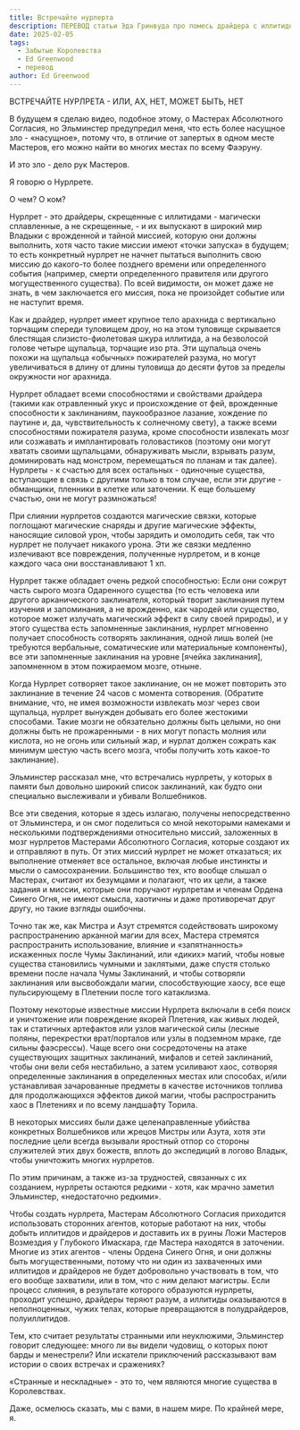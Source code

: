 ```yaml
---
title: Встречайте нурлерта
description: ПЕРЕВОД статьи Эда Гринвуда про помесь драйдера с иллитидом
date: 2025-02-05
tags:
  - Забытые Королевства
  - Ed Greenwood
  - перевод
author: Ed Greenwood
---
```


ВСТРЕЧАЙТЕ НУРЛРЕТА - ИЛИ, АХ, НЕТ, МОЖЕТ БЫТЬ, НЕТ

В будущем я сделаю видео, подобное этому, о Мастерах Абсолютного Согласия, но Эльминстер предупредил меня, что есть более насущное зло - «насущное», потому что, в отличие от запертых в одном месте Мастеров, его можно найти во многих местах по всему Фаэруну.

И это зло - дело рук Мастеров.

Я говорю о Нурлрете.

О чем? О ком?

Нурлрет - это драйдеры, скрещенные с иллитидами - магически сплавленные, а не скрещенные, - и их выпускают в широкий мир Владыки с врожденной и тайной миссией, которую они должны выполнить, хотя часто такие миссии имеют «точки запуска» в будущем; то есть конкретный нурлрет не начнет пытаться выполнить свою миссию до какого-то более позднего времени или определенного события (например, смерти определенного правителя или другого могущественного существа). По всей видимости, он может даже не знать, в чем заключается его миссия, пока не произойдет событие или не наступит время.

Как и драйдер, нурлрет имеет крупное тело арахнида с вертикально торчащим спереди туловищем дроу, но на этом туловище скрывается блестящая слизисто-фиолетовая шкура иллитида, а на безволосой голове четыре щупальца, торчащие изо рта. Эти щупальца очень похожи на щупальца «обычных» пожирателей разума, но могут увеличиваться в длину от длины туловища до десяти футов за пределы окружности ног арахнида.

Нурлрет обладает всеми способностями и свойствами драйдера (такими как отравленный укус и происхождение от фей, врожденные способности к заклинаниям, паукообразное лазание, хождение по паутине и, да, чувствительность к солнечному свету), а также всеми способностями пожирателя разума, кроме способности извлекать мозг или созжавать и имплантировать головастиков (поэтому они могут хватать своими щупальцами, обнаруживать мысли, взрывать разум, доминировать над монстром, перемещаться по планам и так далее). Нурлреты - к счастью для всех остальных - одиночные существа, вступающие в связь с другими только в том случае, если эти другие - обманщики, пленники в клетке или заточении. К еще большему счастью, они не могут размножаться!

При слиянии нурлретов создаются магические связки, которые поглощают магические снаряды и другие магические эффекты, наносящие силовой урон, чтобы зарядить и омолодить себя, так что нурлрет не получает никакого урона. Эти же связки медленно излечивают все повреждения, полученные нурлретом, и в конце каждого часа они восстанавливают 1 хп.

Нурлрет также обладает очень редкой способностью: Если они сожрут часть сырого мозга Одаренного существа (то есть человека или другого арканического заклинателя, который творит заклинания путем изучения и запоминания, а не врожденно, как чародей или существо, которое может излучать магический эффект в силу своей природы), и у этого существа есть запомненные заклинания, нурлрет мгновенно получает способность сотворять заклинания, одной лишь волей (не требуются вербальные, соматические или материальные компоненты), все эти запомненные заклинания на уровне [ячейка заклинания], запомненном в этом пожираемом мозге, отныне.

Когда Нурлрет сотворяет такое заклинание, он не может повторить это заклинание в течение 24 часов с момента сотворения. (Обратите внимание, что, не имея возможности извлекать мозг через свои щупальца, нурлрет вынужден добывать его более жестокими способами. Такие мозги не обязательно должны быть целыми, но они должны быть не прожаренными - в них могут попасть молния или кислота, но не огонь или сильный жар, и нурлат должен сожрать как минимум шестую часть всего мозга, чтобы получить хоть какое-то заклинание).

Эльминстер рассказал мне, что встречались нурлреты, у которых в памяти был довольно широкий список заклинаний, как будто они специально выслеживали и убивали Волшебников.

Все эти сведения, которые я здесь излагаю, получены непосредственно от Эльминстера, и он смог поделиться со мной некоторыми намеками и несколькими подтверждениями относительно миссий, заложенных в мозг нурлретов Мастерами Абсолютного Согласия, которые создают их и отправляют в путь. От этих миссий нурлрет не может отказаться; их выполнение отменяет все остальное, включая любые инстинкты и мысли о самосохранении. Большинство тех, кто вообще слышал о Мастерах, считают их безумцами и полагают, что их цели, а также задания и миссии, которые они поручают нурлретам и членам Ордена Синего Огня, не имеют смысла, хаотичны и даже противоречат друг другу, но такие взгляды ошибочны.

Точно так же, как Мистра и Азут стремятся содействовать широкому распространению арканной магии для всех, Мастера стремятся распространить использование, влияние и «запятнанность» искаженных после Чумы Заклинаний, или «диких» магий, чтобы новые существа становились чумными и заклятыми, даже спустя столько времени после начала Чумы Заклинаний, и чтобы сотворяли заклинания или высвобождали магии, способствующие хаосу, все еще пульсирующему в Плетении после того катаклизма.

Поэтому некоторые известные миссии Нурлрета включали в себя поиск и уничтожение или повреждение якорей Плетения, как живых людей, так и статичных артефактов или узлов магической силы (лесные поляны, перекрестки врат/порталов или узлы в подземном мраке, где сильны фаэсрессы). Чаще всего они сосредоточены на атаке существующих защитных заклинаний, мифалов и сетей заклинаний, чтобы они вели себя нестабильно, а затем усиливают хаос, сотворяя определенные заклинания в определенных местах или способах, и/или устанавливая зачарованные предметы в качестве источников топлива для продолжающихся эффектов дикой магии, чтобы распространить хаос в Плетениях и по всему ландшафту Торила.

В некоторых миссиях были даже целенаправленные убийства конкретных Волшебников или жрецов Мистры или Азута, хотя эти последние цели всегда вызывали яростный отпор со стороны служителей этих двух божеств, вплоть до экспедиций в логово Владык, чтобы уничтожить многих нурлретов.

По этим причинам, а также из-за трудностей, связанных с их созданием, нурлреты остаются редкими - хотя, как мрачно заметил Эльминстер, «недостаточно редкими».

Чтобы создать нурлрета, Мастерам Абсолютного Согласия приходится использовать сторонних агентов, которые работают на них, чтобы добыть иллитидов и драйдеров и доставить их в руины Ложи Мастеров Возмездия у Глубокого Имаскара, где Мастера находятся в заточении. Многие из этих агентов - члены Ордена Синего Огня, и они должны быть могущественными, потому что ни один из захваченных ими иллитидов и драйдеров не будет добровольно участвовать в том, что его вообще захватили, или в том, что с ним делают магистры. Если процесс слияния, в результате которого образуются нурлреты, проходит успешно, драйдеры теряют разум, а иллитиды оказываются в неполноценных, чужих телах, которые превращаются в полудрайдеров, полуиллитидов.

Тем, кто считает результаты странными или неуклюжими, Эльминстер говорит следующее: много ли вы видели чудовищ, о которых поют барды и менестрели? Или искатели приключений рассказывают вам истории о своих встречах и сражениях?

«Странные и нескладные» - это то, чем являются многие существа в Королевствах.

Даже, осмелюсь сказать, мы с вами, в нашем мире. По крайней мере, я.